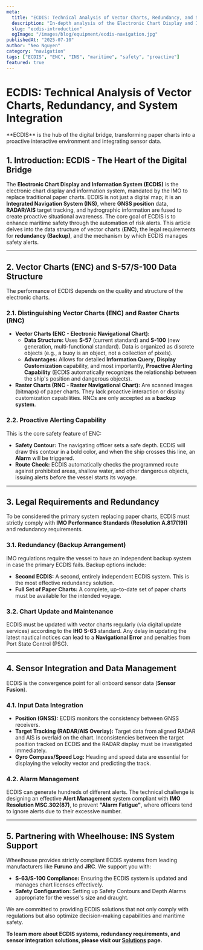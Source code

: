 ```yaml
---
meta:
  title: "ECDIS: Technical Analysis of Vector Charts, Redundancy, and System Integration"
  description: "In-depth analysis of the Electronic Chart Display and Information System (ECDIS), the difference between vector (ENC) and raster charts, redundancy requirements (Backup), and its central role in INS."
  slug: "ecdis-introduction"
  ogImage: "/images/blog/equipment/ecdis-navigation.jpg"
publishedAt: "2025-07-10"
author: "Neo Nguyen"
category: "navigation"
tags: ["ECDIS", "ENC", "INS", "maritime", "safety", "proactive"]
featured: true
---
```


# ECDIS: Technical Analysis of Vector Charts, Redundancy, and System Integration

<span className="text-xl text-gray-500 italic mb-8">
  **ECDIS** is the hub of the digital bridge, transforming paper charts into a
  proactive interactive environment and integrating sensor data.
</span>

## 1. Introduction: ECDIS - The Heart of the Digital Bridge

The **Electronic Chart Display and Information System (ECDIS)** is the electronic chart display and information system, mandated by the IMO to replace traditional paper charts. ECDIS is not just a digital map; it is an **Integrated Navigation System (INS)**, where **GNSS position** data, **RADAR/AIS** target tracking, and hydrographic information are fused to create proactive situational awareness. The core goal of ECDIS is to enhance maritime safety through the automation of risk alerts. This article delves into the data structure of vector charts (**ENC**), the legal requirements for **redundancy (Backup)**, and the mechanism by which ECDIS manages safety alerts.

---

## 2. Vector Charts (ENC) and S-57/S-100 Data Structure

The performance of ECDIS depends on the quality and structure of the electronic charts.

### 2.1. Distinguishing Vector Charts (ENC) and Raster Charts (RNC)

- **Vector Charts (ENC - Electronic Navigational Chart):**
  - **Data Structure:** Uses **S-57** (current standard) and **S-100** (new generation, multi-functional standard). Data is organized as discrete objects (e.g., a buoy is an object, not a collection of pixels).
  - **Advantages:** Allows for detailed **Information Query**, **Display Customization** capability, and most importantly, **Proactive Alerting Capability** (ECDIS automatically recognizes the relationship between the ship's position and dangerous objects).
- **Raster Charts (RNC - Raster Navigational Chart):** Are scanned images (bitmaps) of paper charts. They lack proactive interaction or display customization capabilities. RNCs are only accepted as a **backup system**.

### 2.2. Proactive Alerting Capability

This is the core safety feature of ENC:

- **Safety Contour:** The navigating officer sets a safe depth. ECDIS will draw this contour in a bold color, and when the ship crosses this line, an **Alarm** will be triggered.
- **Route Check:** ECDIS automatically checks the programmed route against prohibited areas, shallow water, and other dangerous objects, issuing alerts before the vessel starts its voyage.

---

## 3. Legal Requirements and Redundancy

To be considered the primary system replacing paper charts, ECDIS must strictly comply with **IMO Performance Standards (Resolution A.817(19))** and redundancy requirements.

### 3.1. Redundancy (Backup Arrangement)

IMO regulations require the vessel to have an independent backup system in case the primary ECDIS fails. Backup options include:

- **Second ECDIS:** A second, entirely independent ECDIS system. This is the most effective redundancy solution.
- **Full Set of Paper Charts:** A complete, up-to-date set of paper charts must be available for the intended voyage.

### 3.2. Chart Update and Maintenance

ECDIS must be updated with vector charts regularly (via digital update services) according to the **IHO S-63** standard. Any delay in updating the latest nautical notices can lead to a **Navigational Error** and penalties from Port State Control (PSC).

---

## 4. Sensor Integration and Data Management

ECDIS is the convergence point for all onboard sensor data (**Sensor Fusion**).

### 4.1. Input Data Integration

- **Position (GNSS):** ECDIS monitors the consistency between GNSS receivers.
- **Target Tracking (RADAR/AIS Overlay):** Target data from aligned RADAR and AIS is overlaid on the chart. Inconsistencies between the target position tracked on ECDIS and the RADAR display must be investigated immediately.
- **Gyro Compass/Speed Log:** Heading and speed data are essential for displaying the velocity vector and predicting the track.

### 4.2. Alarm Management

ECDIS can generate hundreds of different alerts. The technical challenge is designing an effective **Alert Management** system compliant with **IMO Resolution MSC.302(87)**, to prevent **"Alarm Fatigue"**, where officers tend to ignore alerts due to their excessive number.

---

## 5. Partnering with Wheelhouse: INS System Support

Wheelhouse provides strictly compliant ECDIS systems from leading manufacturers like **Furuno** and **JRC**. We support you with:

- **S-63/S-100 Compliance:** Ensuring the ECDIS system is updated and manages chart licenses effectively.
- **Safety Configuration:** Setting up Safety Contours and Depth Alarms appropriate for the vessel's size and draught.

We are committed to providing ECDIS solutions that not only comply with regulations but also optimize decision-making capabilities and maritime safety.

**To learn more about ECDIS systems, redundancy requirements, and sensor integration solutions, please visit our [Solutions](/solutions) page.**
